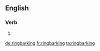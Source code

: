 {{also|ring-barking}}
==English==

===Verb===
{{head|en|present participle}}

# {{present participle of|ringbark|lang=en|nocat=1}}

[[de:ringbarking]]
[[fr:ringbarking]]
[[ta:ringbarking]]